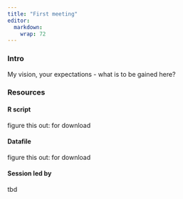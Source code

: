```yaml
---
title: "First meeting"
editor: 
  markdown: 
    wrap: 72
---
```


### Intro 

My vision, your expectations - what is to be gained here?


### Resources

#### R script

figure this out: for download


#### Datafile

figure this out: for download

#### Session led by

tbd